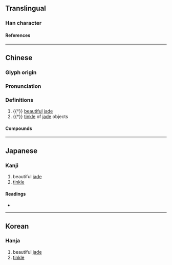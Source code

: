 {{character info/new}}
==Translingual==

===Han character===
{{Han char|rn=96|rad=玉|as=11|sn=15|four=17122|canj=MGSMH|ids=⿰𤣩翏}}

====References====
{{Han ref|kx=0741.040|dkj=21202|dj=1150.220|hdz=21136.080|uh=7486}}

----

==Chinese==
{{zh-forms|alt=球}}

===Glyph origin===
{{Han etym}}

===Pronunciation===
{{zh-pron
|m=qiú
|m-s=
|dg=
|c=kau4
|c-t=
|g=
|h=pfs=
|j=
|mb=
|md=
|mn=
|mn-t=
|w=
|x=
|mc=y
|oc=y
|cat=n,a
}}

===Definitions===
{{zh-hanzi}}

# {{†}} [[beautiful]] [[jade]]
# {{†}} [[tinkle#Noun|tinkle]] of [[jade]] objects

====Compounds====
{{zh-der|璆琳}}

----

==Japanese==

===Kanji===
{{ja-kanji|grade=|rs=玉11}}

# beautiful [[jade]]
# [[tinkle]]

====Readings====
* {{ja-readings|on=[[きゅう]] (kyū), [[く]] (ku), [[ゆう]] (yū), [[ゆ]] (yu)|kun=|nanori=}}

----

==Korean==

===Hanja===
{{ko-hanja|hangeul=구|eumhun=|rv=gu|mr=ku|y=kwu}}

# beautiful [[jade]]
# [[tinkle]]